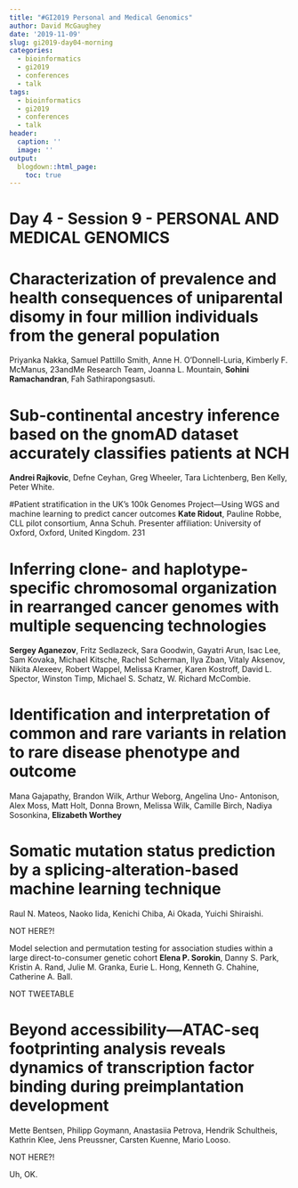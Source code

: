 ```yaml
---
title: "#GI2019 Personal and Medical Genomics"
author: David McGaughey
date: '2019-11-09'
slug: gi2019-day04-morning
categories:
  - bioinformatics
  - gi2019
  - conferences
  - talk
tags:
  - bioinformatics
  - gi2019
  - conferences
  - talk
header:
  caption: ''
  image: ''
output:
  blogdown::html_page:
    toc: true
---
```


# Day 4 - Session 9 - PERSONAL AND MEDICAL GENOMICS

# Characterization of prevalence and health consequences of uniparental disomy in four million individuals from the general population
Priyanka Nakka, Samuel Pattillo Smith, Anne H. O’Donnell-Luria, Kimberly F. McManus, 23andMe Research Team, Joanna L. Mountain, **Sohini Ramachandran**, Fah Sathirapongsasuti.

# Sub-continental ancestry inference based on the gnomAD dataset accurately classifies patients at NCH
**Andrei Rajkovic**, Defne Ceyhan, Greg Wheeler, Tara Lichtenberg, Ben Kelly, Peter White.

#Patient stratification in the UK’s 100k Genomes Project—Using WGS and machine learning to predict cancer outcomes
**Kate Ridout**, Pauline Robbe, CLL pilot consortium, Anna Schuh.
Presenter affiliation: University of Oxford, Oxford, United Kingdom. 231

# Inferring clone- and haplotype-specific chromosomal organization in rearranged cancer genomes with multiple sequencing technologies
**Sergey Aganezov**, Fritz Sedlazeck, Sara Goodwin, Gayatri Arun, Isac Lee, Sam Kovaka, Michael Kitsche, Rachel Scherman, Ilya Zban, Vitaly Aksenov, Nikita Alexeev, Robert Wappel, Melissa Kramer, Karen Kostroff, David L. Spector, Winston Timp, Michael S. Schatz, W. Richard McCombie.

# Identification and interpretation of common and rare variants in relation to rare disease phenotype and outcome
Mana Gajapathy, Brandon Wilk, Arthur Weborg, Angelina Uno- Antonison, Alex Moss, Matt Holt, Donna Brown, Melissa Wilk, Camille Birch, Nadiya Sosonkina, **Elizabeth Worthey**

# Somatic mutation status prediction by a splicing-alteration-based machine learning technique
Raul N. Mateos, Naoko Iida, Kenichi Chiba, Ai Okada, Yuichi Shiraishi. 

NOT HERE?!

Model selection and permutation testing for association studies within a large direct-to-consumer genetic cohort
**Elena P. Sorokin**, Danny S. Park, Kristin A. Rand, Julie M. Granka, Eurie L. Hong, Kenneth G. Chahine, Catherine A. Ball.

NOT TWEETABLE

# Beyond accessibility—ATAC-seq footprinting analysis reveals dynamics of transcription factor binding during preimplantation development
Mette Bentsen, Philipp Goymann, Anastasiia Petrova, Hendrik Schultheis, Kathrin Klee, Jens Preussner, Carsten Kuenne, Mario Looso.

NOT HERE?!

Uh, OK.
